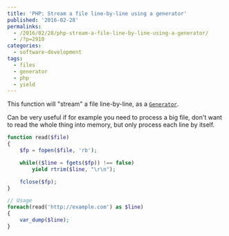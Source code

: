 ---
title: 'PHP: Stream a file line-by-line using a generator'
published: '2016-02-28'
permalinks:
  - /2016/02/28/php-stream-a-file-line-by-line-using-a-generator/
  - /?p=2910
categories:
  - software-development
tags:
  - files
  - generator
  - php
  - yield
---

This function will "stream" a file line-by-line, as a <a href="http://php.net/manual/en/language.generators.php">`Generator`</a>.

Can be very useful if for example you need to process a big file, don't want to read the whole thing into memory, but only process each line by itself.

```php
function read($file)
{
    $fp = fopen($file, 'rb');

    while(($line = fgets($fp)) !== false)
        yield rtrim($line, "\r\n");

    fclose($fp);
}

// Usage
foreach(read('http://example.com') as $line)
{
    var_dump($line);
}
```

